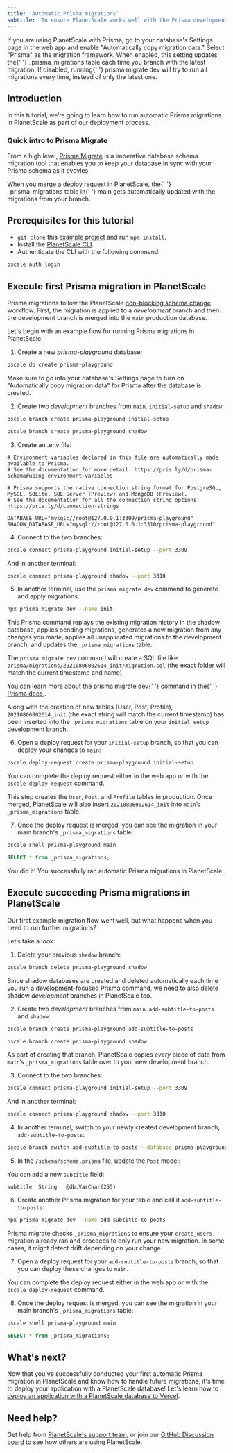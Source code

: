 ```yaml
---
title: 'Automatic Prisma migrations'
subtitle: 'To ensure PlanetScale works well with the Prisma development process, we implemented the ability to automatically copy Prisma migration metadata as part of our deployment process.'
---
```


<InfoBlock type="tip">
  If you are using PlanetScale with Prisma, go to your database's Settings page
  in the web app and enable "Automatically copy migration data." Select "Prisma"
  as the migration framework. When enabled, this setting updates the{' '}
  <inlineCode>_prisma_migrations</inlineCode> table each time you branch with
  the latest migration. If disabled, running{' '}
  <inlineCode>prisma migrate dev</inlineCode> will try to run all migrations
  every time, instead of only the latest one.
</InfoBlock>

## Introduction

In this tutorial, we’re going to learn how to run automatic Prisma migrations in PlanetScale as part of our deployment process.

### Quick intro to Prisma Migrate

From a high level, [Prisma Migrate](https://www.prisma.io/docs/concepts/components/prisma-migrate) is a imperative database schema migration tool that enables you to keep your database in sync with your Prisma schema as it evovles.

<InfoBlock type="tip">
  When you merge a deploy request in PlanetScale, the{' '}
  <inlineCode>_prisma_migrations</inlineCode> table in{' '}
  <inlineCode>main</inlineCode> gets automatically updated with the migrations
  from your branch.
</InfoBlock>

## Prerequisites for this tutorial

- `git clone` this [example project](https://github.com/iheanyi/prisma-planetscale-playground) and run `npm install`.
- Install the [PlanetScale CLI](https://github.com/planetscale/cli).
- Authenticate the CLI with the following command:

```zsh
pscale auth login
```

## Execute first Prisma migration in PlanetScale

Prisma migrations follow the PlanetScale [non-blocking schema change](/concepts/nonblocking-schema-changes) workflow. First, the migration is applied to a _development_ branch and then the development branch is merged into the `main` production database.

Let's begin with an example flow for running Prisma migrations in PlanetScale:

1. Create a new _prisma-playground_ database:

```zsh
pscale db create prisma-playground
```

Make sure to go into your database's Settings page to turn on "Automatically copy migration data" for Prisma after the database is created.

2. Create two _development_ branches from `main`, `initial-setup` and `shadow`:

```zsh
pscale branch create prisma-playground initial-setup
```

```zsh
pscale branch create prisma-playground shadow
```

3. Create an .env file:

```shell
# Environment variables declared in this file are automatically made available to Prisma.
# See the documentation for more detail: https://pris.ly/d/prisma-schema#using-environment-variables

# Prisma supports the native connection string format for PostgreSQL, MySQL, SQLite, SQL Server (Preview) and MongoDB (Preview).
# See the documentation for all the connection string options: https://pris.ly/d/connection-strings

DATABASE_URL="mysql://root@127.0.0.1:3309/prisma-playground"
SHADOW_DATABASE_URL="mysql://root@127.0.0.1:3310/prisma-playground"
```

4. Connect to the two branches:

```zsh
pscale connect prisma-playground initial-setup --port 3309
```

And in another terminal:

```zsh
pscale connect prisma-playground shadow --port 3310
```

5. In another terminal, use the `prisma migrate dev` command to generate and apply migrations:

```zsh
npx prisma migrate dev --name init
```

This Prisma command replays the existing migration history in the shadow database, applies pending migrations, generates a new migration from any changes you made, applies all unapplicated migrations to the development branch, and updates the `_prisma_migrations` table.

The `prisma migrate dev` command will create a SQL file like `prisma/migrations/20210806002614_init/migration.sql` (the exact folder will match the current timestamp and name).

<InfoBlock type="tip">
  You can learn more about the <inlineCode>prisma migrate dev</inlineCode>{' '}
  command in the{' '}
  <a href="https://www.prisma.io/docs/concepts/components/prisma-migrate#development-environments">
    Prisma docs
  </a>
  .
</InfoBlock>

Along with the creation of new tables (User, Post, Profile), `20210806002614_init` (the exact string will match the current timestamp) has been inserted into the `_prisma_migrations` table on your `initial_setup` development branch.

6. Open a deploy request for your `initial-setup` branch, so that you can deploy your changes to `main`:

```zsh
pscale deploy-request create prisma-playground initial-setup
```

You can complete the deploy request either in the web app or with the `pscale deploy-request` command.

This step creates the `User`, `Post`, and `Profile` tables in production. Once merged, PlanetScale will also insert `20210806002614_init` into `main`’s `_prisma_migrations` table.

7. Once the deploy request is merged, you can see the migration in your main branch's `_prisma_migrations` table:

```zsh
pscale shell prisma-playground main
```

```SQL
SELECT * from _prisma_migrations;
```

You did it! You successfully ran automatic Prisma migrations in PlanetScale.

## Execute succeeding Prisma migrations in PlanetScale

Our first example migration flow went well, but what happens when you need to run further migrations?

Let’s take a look:

1. Delete your previous `shadow` branch:

```zsh
pscale branch delete prisma-playground shadow
```

Since shadow databases are created and deleted automatically each time you run a development-focused Prisma command, we need to also delete shadow _development_ branches in PlanetScale too.

2. Create two _development_ branches from `main`, `add-subtitle-to-posts` and `shadow`:

```zsh
pscale branch create prisma-playground add-subtitle-to-posts
```

```zsh
pscale branch create prisma-playground shadow
```

As part of creating that branch, PlanetScale copies _every_ piece of data from `main`’s `_prisma_migrations` table over to your new development branch.

3. Connect to the two branches:

```zsh
pscale connect prisma-playground initial-setup --port 3309
```

And in another terminal:

```zsh
pscale connect prisma-playground shadow --port 3310
```

4. In another terminal, switch to your newly created development branch, `add-subtitle-to-posts`:

```zsh
pscale branch switch add-subtitle-to-posts --database prisma-playground
```

5. In the `/schema/schema.prisma` file, update the `Post` model:

You can add a new `subtitle` field:

```
subtitle  String   @db.VarChar(255)
```

6. Create another Prisma migration for your table and call it `add-subtitle-to-posts`:

```zsh
npx prisma migrate dev --name add-subtitle-to-posts
```

Prisma migrate checks `_prisma_migrations` to ensure your `create_users` migration already ran and proceeds to only run your new migration. In some cases, it might detect drift depending on your change.

7. Open a deploy request for your `add-subtitle-to-posts` branch, so that you can deploy these changes to `main`.

You can complete the deploy request either in the web app or with the `pscale deploy-request` command.

8. Once the deploy request is merged, you can see the migration in your main branch's `_prisma_migrations` table:

```zsh
pscale shell prisma-playground main
```

```SQL
SELECT * from _prisma_migrations;
```

## What's next?

Now that you've successfully conducted your first automatic Prisma migration in PlanetScale and know how to handle future migrations, it's time to deploy your application with a PlanetScale database! Let's learn how to [deploy an application with a PlanetScale database to Vercel](/tutorial/deploy-to-vercel).

## Need help?

Get help from [PlanetScale's support team](https://www.planetscale.com/support), or join our [GitHub Discussion board](https://github.com/planetscale/beta/discussions) to see how others are using PlanetScale.
